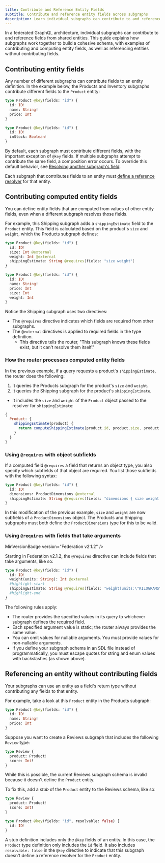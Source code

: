 ```yaml
---
title: Contribute and Reference Entity Fields
subtitle: Contribute and reference entity fields across subgraphs
description: Learn individual subgraphs can contribute to and reference entity fields in a federated GraphQL architecture using the @required and @external directives.
---
```


In a federated GraphQL architecture, individual subgraphs can contribute to and reference fields from shared entities.
This guide explains how subgraphs work together to build a cohesive schema, with examples of contributing and computing entity fields, as well as referencing entities without contributing fields.

## Contributing entity fields

Any number of different subgraphs can contribute fields to an entity definition.
In the example below, the Products and Inventory subgraphs contribute different fields to the `Product` entity:

<CodeColumns>

```graphql title="Products subgraph"
type Product @key(fields: "id") {
  id: ID!
  name: String!
  price: Int
}
```

```graphql title="Inventory subgraph"
type Product @key(fields: "id") {
  id: ID!
  inStock: Boolean!
}
```

</CodeColumns>

By default, each subgraph must contribute different fields, with the important exception of `@key` fields.
If multiple subgraphs attempt to contribute the same field, a composition error occurs.
To override this default behavior, see [Resolving another subgraph's field](/graphos/schema-design/federated-schemas/entities/resolve-another-subgraphs-fields).

Each subgraph that contributes fields to an entity must [define a reference resolver](/graphos/schema-design/federated-schemas/entities/intro/#2-define-a-reference-resolver) for that entity.

## Contributing computed entity fields

You can define entity fields that are computed from values of other entity fields, even when a different subgraph resolves those fields.

For example, this Shipping subgraph adds a `shippingEstimate` field to the `Product` entity.
This field is calculated based on the product's `size` and `weight`, which the Products subgraph defines:

```graphql {3-5} title="Shipping subgraph"
type Product @key(fields: "id") {
  id: ID!
  size: Int @external
  weight: Int @external
  shippingEstimate: String @requires(fields: "size weight")
}
```

```graphql title="Products subgraph"
type Product @key(fields: "id") {
  id: ID!
  name: String!
  price: Int
  size: Int
  weight: Int
}
```


Notice the Shipping subgraph uses two directives:

- The `@requires` directive indicates which fields are required from other subgraphs.
- The `@external` directives is applied to required fields in the type definition.
  - This directive tells the router, "This subgraph knows these fields exist, but it can't resolve them itself."

### How the router processes computed entity fields

In the previous example, if a query requests a product's `shippingEstimate`, the router does the following:

1. It queries the Products subgraph for the product's `size` and `weight`.
2. It queries the Shipping subgraph for the product's `shippingEstimate`.
  - It includes the `size` and `weight` of the `Product` object passed to the resolver for `shippingEstimate`:

  ```js {4} title="resolvers.js"
  {
    Product: {
      shippingEstimate(product) {
        return computeShippingEstimate(product.id, product.size, product.weight);
      }
    }
  }
  ```

### Using `@requires` with object subfields

If a computed field `@requires` a field that returns an object type, you also specify which subfields of that object are required.
You list those subfields with the following syntax:

```graphql {3-4} title="Shipping subgraph"
type Product @key(fields: "id") {
  id: ID!
  dimensions: ProductDimensions @external
  shippingEstimate: String @requires(fields: "dimensions { size weight }")
}
```

In this modification of the previous example, `size` and `weight` are now subfields of a `ProductDimensions` object.
The Products and Shipping subgraphs must both define the `ProductDimensions` type for this to be valid.

### Using `@requires` with fields that take arguments

MinVersionBadge version="Federation v2.1.2" />

Starting in Federation v2.1.2, the `@requires` directive can include fields that take arguments, like so:

```graphql title="Shipping subgraph"
type Product @key(fields: "id") {
  id: ID!
  weight(units: String): Int @external
  #highlight-start
  shippingEstimate: String @requires(fields: "weight(units:\"KILOGRAMS\")")
  #highlight-end
}
```

The following rules apply:

- The router provides the specified values in its query to whichever subgraph defines the required field.
- Each specified argument value is static; the router always provides the same value.
- You can omit values for nullable arguments. You must provide values for non-nullable arguments.
- If you define your subgraph schema in an SDL file instead of programmatically, you must escape quotes for string and enum values with backslashes (as shown above).

## Referencing an entity without contributing fields

Your subgraphs can use an entity as a field's return type without contributing any fields to that entity.

For example, take a look at this `Product` entity in the Products subgraph:

```graphql title="Products subgraph"
type Product @key(fields: "id") {
  id: ID!
  name: String!
  price: Int
}
```

Suppose you want to create a Reviews subgraph that includes the following `Review` type:

```graphql {2} title="Reviews subgraph"
type Review {
  product: Product!
  score: Int!
}
```

While this is possible, the current Reviews subgraph schema is invalid because it doesn't define the `Product` entity.

To fix this, add a _stub_ of the `Product` entity to the Reviews schema, like so:

```graphql {6-8} title="Reviews subgraph"
type Review {
  product: Product!
  score: Int!
}

type Product @key(fields: "id", resolvable: false) {
  id: ID!
}
```

A stub definition includes only the `@key` fields of an entity.
In this case, the `Product` type definition only includes the `id` field.
It also includes `resolvable: false` in the `@key` directive to indicate that this subgraph doesn't define a reference resolver for the `Product` entity.